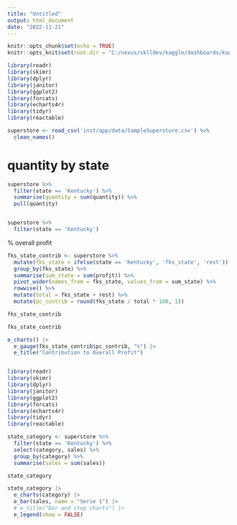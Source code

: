 ```yaml
---
title: "Untitled"
output: html_document
date: "2022-11-21"
---
```



```r

knitr::opts_chunk$set(echo = TRUE)
knitr::opts_knit$set(root.dir = "C:/nexus/sklldev/kaggle/dashboards/kaggle_retail")

```




```r

library(readr)
library(skimr)
library(dplyr)
library(janitor)
library(ggplot2)
library(forcats)
library(echarts4r)
library(tidyr)
library(reactable)

```



```r
superstore <- read_csv('inst/app/data/SampleSuperstore.csv') %>% 
  clean_names()
```

# quantity by state


```r

superstore %>% 
  filter(state == 'Kentucky') %>% 
  summarise(quantity = sum(quantity)) %>% 
  pull(quantity)



```

```r

superstore %>% 
  filter(state == 'Kentucky')


```

% overall profit

```r

fks_state_contrib <- superstore %>% 
  mutate(fks_state = ifelse(state == 'Kentucky', 'fks_state', 'rest')) %>% 
  group_by(fks_state) %>% 
  summarise(sum_state = sum(profit)) %>% 
  pivot_wider(names_from = fks_state, values_from = sum_state) %>% 
  rowwise() %>% 
  mutate(total = fks_state + rest) %>% 
  mutate(pc_contrib = round(fks_state / total * 100, 1))

fks_state_contrib


```


```r

fks_state_contrib

e_charts() |>
  e_gauge(fks_state_contrib$pc_contrib, "%") |>
  e_title("Contribution to Overall Profit")



```



```r

library(readr)
library(skimr)
library(dplyr)
library(janitor)
library(ggplot2)
library(forcats)
library(echarts4r)
library(tidyr)
library(reactable)

```

```r

state_category <- superstore %>% 
  filter(state == 'Kentucky') %>% 
  select(category, sales) %>% 
  group_by(category) %>% 
  summarise(sales = sum(sales))

state_category

```



```r

state_category |> 
  e_charts(category) |> 
  e_bar(sales, name = "Serie 1") |> 
  # e_title("Bar and step charts") |>
  e_legend(show = FALSE)

```
























